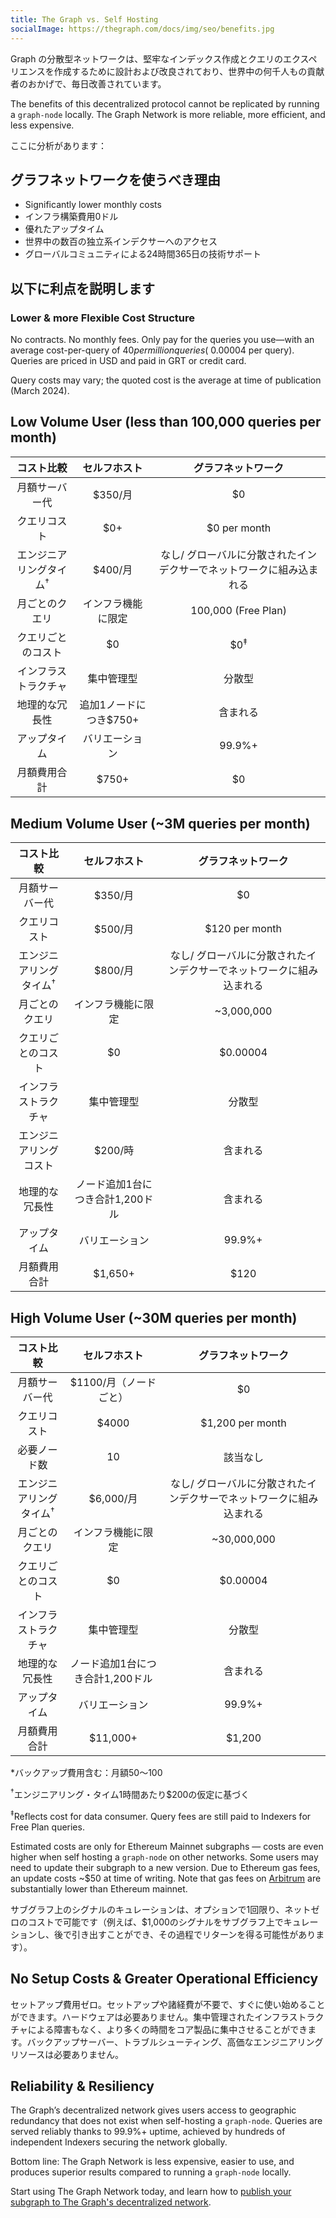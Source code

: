 ```yaml
---
title: The Graph vs. Self Hosting
socialImage: https://thegraph.com/docs/img/seo/benefits.jpg
---
```


Graph の分散型ネットワークは、堅牢なインデックス作成とクエリのエクスペリエンスを作成するために設計および改良されており、世界中の何千人もの貢献者のおかげで、毎日改善されています。

The benefits of this decentralized protocol cannot be replicated by running a `graph-node` locally. The Graph Network is more reliable, more efficient, and less expensive.

ここに分析があります：

## グラフネットワークを使うべき理由

- Significantly lower monthly costs
- インフラ構築費用0ドル
- 優れたアップタイム
- 世界中の数百の独立系インデクサーへのアクセス
- グローバルコミュニティによる24時間365日の技術サポート

## 以下に利点を説明します

### Lower & more Flexible Cost Structure

No contracts. No monthly fees. Only pay for the queries you use—with an average cost-per-query of $40 per million queries (~$0.00004 per query). Queries are priced in USD and paid in GRT or credit card.

Query costs may vary; the quoted cost is the average at time of publication (March 2024).

## Low Volume User (less than 100,000 queries per month)

|          コスト比較          |                  セルフホスト                 |              グラフネットワーク              |
| :---------------------: | :-------------------------------------: | :---------------------------------: |
|         月額サーバー代         |                  $350/月                 |                  $0                 |
|          クエリコスト         |                   $0+                   |             $0 per month            |
| エンジニアリングタイム<sup>†</sup> |                  $400/月                 | なし/ グローバルに分散されたインデクサーでネットワークに組み込まれる |
|         月ごとのクエリ         |                インフラ機能に限定                |         100,000 (Free Plan)         |
|        クエリごとのコスト        |                    $0                   |            $0<sup>‡</sup>           |
|        インフラストラクチャ       |                  集中管理型                  |                 分散型                 |
|         地理的な冗長性         |              追加1ノードにつき$750+             |                 含まれる                |
|          アップタイム         |                 バリエーション                 |                99.9%+               |
|          月額費用合計         | <span className="highlight-row" />$750+ |                  $0                 |

## Medium Volume User (~3M queries per month)

|          コスト比較          |                   セルフホスト                   |              グラフネットワーク              |
| :---------------------: | :----------------------------------------: | :---------------------------------: |
|         月額サーバー代         |                   $350/月                   |                  $0                 |
|          クエリコスト         |                   $500/月                   |            $120 per month           |
| エンジニアリングタイム<sup>†</sup> |                   $800/月                   | なし/ グローバルに分散されたインデクサーでネットワークに組み込まれる |
|         月ごとのクエリ         |                  インフラ機能に限定                 |              ~3,000,000             |
|        クエリごとのコスト        |                     $0                     |               $0.00004              |
|        インフラストラクチャ       |                    集中管理型                   |                 分散型                 |
|       エンジニアリングコスト       |                   $200/時                   |                 含まれる                |
|         地理的な冗長性         |             ノード追加1台につき合計1,200ドル            |                 含まれる                |
|          アップタイム         |                   バリエーション                  |                99.9%+               |
|          月額費用合計         | <span className="highlight-row" /> $1,650+ |                 $120                |

## High Volume User (~30M queries per month)

|          コスト比較          |                    セルフホスト                   |              グラフネットワーク              |
| :---------------------: | :-----------------------------------------: | :---------------------------------: |
|         月額サーバー代         |                $1100/月（ノードごと）               |                  $0                 |
|          クエリコスト         |                    $4000                    |           $1,200 per month          |
|          必要ノード数         |                      10                     |                 該当なし                |
| エンジニアリングタイム<sup>†</sup> |                   $6,000/月                  | なし/ グローバルに分散されたインデクサーでネットワークに組み込まれる |
|         月ごとのクエリ         |                  インフラ機能に限定                  |             ~30,000,000             |
|        クエリごとのコスト        |                      $0                     |               $0.00004              |
|        インフラストラクチャ       |                    集中管理型                    |                 分散型                 |
|         地理的な冗長性         |             ノード追加1台につき合計1,200ドル             |                 含まれる                |
|          アップタイム         |                   バリエーション                   |                99.9%+               |
|          月額費用合計         | <span className="highlight-row" /> $11,000+ |                $1,200               |

\*バックアップ費用含む：月額$50〜$100

<sup>†</sup>エンジニアリング・タイム1時間あたり$200の仮定に基づく

<sup>‡</sup>Reflects cost for data consumer. Query fees are still paid to Indexers for Free Plan queries.

Estimated costs are only for Ethereum Mainnet subgraphs — costs are even higher when self hosting a `graph-node` on other networks. Some users may need to update their subgraph to a new version. Due to Ethereum gas fees, an update costs ~$50 at time of writing. Note that gas fees on [Arbitrum](/archived/arbitrum/arbitrum-faq/) are substantially lower than Ethereum mainnet.

サブグラフ上のシグナルのキュレーションは、オプションで1回限り、ネットゼロのコストで可能です（例えば、$1,000のシグナルをサブグラフ上でキュレーションし、後で引き出すことができ、その過程でリターンを得る可能性があります）。

## No Setup Costs & Greater Operational Efficiency

セットアップ費用ゼロ。セットアップや諸経費が不要で、すぐに使い始めることができます。ハードウェアは必要ありません。集中管理されたインフラストラクチャによる障害もなく、より多くの時間をコア製品に集中させることができます。バックアップサーバー、トラブルシューティング、高価なエンジニアリングリソースは必要ありません。

## Reliability & Resiliency

The Graph’s decentralized network gives users access to geographic redundancy that does not exist when self-hosting a `graph-node`. Queries are served reliably thanks to 99.9%+ uptime, achieved by hundreds of independent Indexers securing the network globally.

Bottom line: The Graph Network is less expensive, easier to use, and produces superior results compared to running a `graph-node` locally.

Start using The Graph Network today, and learn how to [publish your subgraph to The Graph's decentralized network](/subgraphs/quick-start/).
